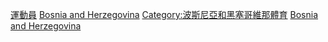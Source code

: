 [[Category:各職業波斯尼亞和黑塞哥維那人|運動員]]
[[Category:各國運動員|Bosnia and Herzegovina]]
[[Category:波斯尼亞和黑塞哥維那體育|Category:波斯尼亞和黑塞哥維那體育]]
[[Category:歐洲運動員|Bosnia and Herzegovina]]